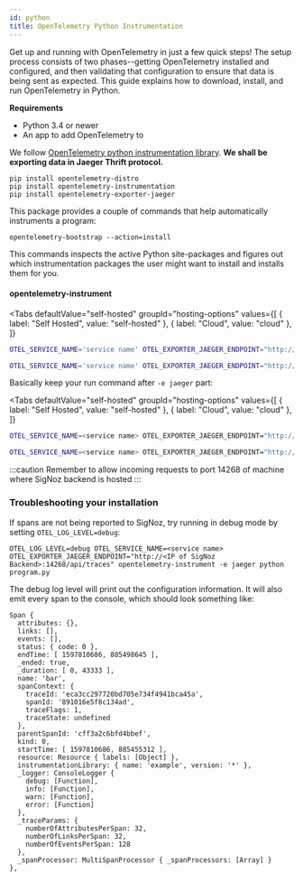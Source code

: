 ```yaml
---
id: python
title: OpenTelemetry Python Instrumentation
---
```



Get up and running with OpenTelemetry in just a few quick steps! The setup process consists of two phases--getting OpenTelemetry installed and configured, and then validating that configuration to ensure that data is being sent as expected. This guide explains how to download, install, and run OpenTelemetry in Python.

**Requirements**

- Python 3.4 or newer
- An app to add OpenTelemetry to

We follow [OpenTelemetry python instrumentation library](https://github.com/open-telemetry/opentelemetry-python/tree/master/opentelemetry-instrumentation). **We shall be exporting data in Jaeger Thrift protocol.**

```console
pip install opentelemetry-distro
pip install opentelemetry-instrumentation
pip install opentelemetry-exporter-jaeger
```

This package provides a couple of commands that help automatically instruments a program:

```console
opentelemetry-bootstrap --action=install
```

This commands inspects the active Python site-packages and figures out which instrumentation packages the user might want to install and installs them for you.

#### opentelemetry-instrument

<Tabs
  defaultValue="self-hosted"
  groupId="hosting-options"
  values={[
    { label: "Self Hosted", value: "self-hosted" },
    { label: "Cloud", value: "cloud" },
  ]}
>
  <TabItem value="self-hosted">

```bash
OTEL_SERVICE_NAME='service name' OTEL_EXPORTER_JAEGER_ENDPOINT="http://IP of SigNoz Backend:14268/api/traces" opentelemetry-instrument -e jaeger python program.py
```

</TabItem>
  <TabItem value="cloud">

```bash
OTEL_SERVICE_NAME='service name' OTEL_EXPORTER_JAEGER_ENDPOINT="http://ingest.signoz.io:14268/api/traces" opentelemetry-instrument -e jaeger python program.py
```

</TabItem>

</Tabs>

Basically keep your run command after `-e jaeger` part:

<Tabs
  defaultValue="self-hosted"
  groupId="hosting-options"
  values={[
    { label: "Self Hosted", value: "self-hosted" },
    { label: "Cloud", value: "cloud" },
  ]}
>
  <TabItem value="self-hosted">

```bash
OTEL_SERVICE_NAME=<service name> OTEL_EXPORTER_JAEGER_ENDPOINT="http://<IP of SigNoz Backend>:14268/api/traces"  opentelemetry-instrument -e jaeger <your run command>
```

</TabItem>
  <TabItem value="cloud">

```bash
OTEL_SERVICE_NAME=<service name> OTEL_EXPORTER_JAEGER_ENDPOINT="http://ingest.signoz.io:14268/api/traces" LS_ACCESS_TOKEN=<access_token> opentelemetry-instrument -e jaeger <your run command>
```

</TabItem>

</Tabs>

:::caution
Remember to allow incoming requests to port 14268 of machine where SigNoz backend is hosted
:::

### Troubleshooting your installation

If spans are not being reported to SigNoz, try running in debug mode by setting `OTEL_LOG_LEVEL=debug`:

```console
OTEL_LOG_LEVEL=debug OTEL_SERVICE_NAME=<service name> OTEL_EXPORTER_JAEGER_ENDPOINT="http://<IP of SigNoz Backend>:14268/api/traces" opentelemetry-instrument -e jaeger python program.py
```

The debug log level will print out the configuration information. It will also emit every span to the console, which should look something like:

```
Span {
  attributes: {},
  links: [],
  events: [],
  status: { code: 0 },
  endTime: [ 1597810686, 885498645 ],
  _ended: true,
  _duration: [ 0, 43333 ],
  name: 'bar',
  spanContext: {
    traceId: 'eca3cc297720bd705e734f4941bca45a',
    spanId: '891016e5f8c134ad',
    traceFlags: 1,
    traceState: undefined
  },
  parentSpanId: 'cff3a2c6bfd4bbef',
  kind: 0,
  startTime: [ 1597810686, 885455312 ],
  resource: Resource { labels: [Object] },
  instrumentationLibrary: { name: 'example', version: '*' },
  _logger: ConsoleLogger {
    debug: [Function],
    info: [Function],
    warn: [Function],
    error: [Function]
  },
  _traceParams: {
    numberOfAttributesPerSpan: 32,
    numberOfLinksPerSpan: 32,
    numberOfEventsPerSpan: 128
  },
  _spanProcessor: MultiSpanProcessor { _spanProcessors: [Array] }
},
```
